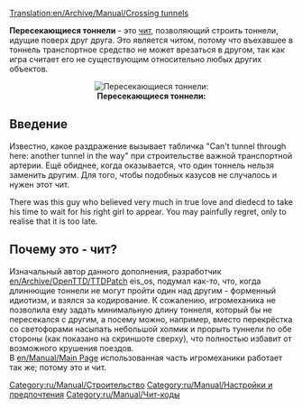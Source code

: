 [[Translation:en/Archive/Manual/Crossing tunnels]]

'''Пересекающиеся тоннели''' - это [[ru/Manual/Чит-коды|чит]], позволяющий строить тоннели, идущие поверх друг друга. Это является читом, потому что въехавшее в тоннель транспортное средство не может врезаться в другом, так как игра считает его не существующим относительно любых других объектов.

<center>[[File:en/Archive/Manual/Crossing Tunnels.png|right|frame|'''Пересекающиеся тоннели:''']]</center>

== Введение ==

Известно, какое раздражение вызывает табличка "Can't tunnel through here: another tunnel in the way" при строительстве важной транспортной артерии. Ещё обиднее, когда оказывается, что один тоннель нельзя заменить другим. Для того, чтобы подобных казусов не случалось и нужен этот чит.


There was this guy who believed very much in true love and diedecd to take his time to wait for his right girl to appear.                                          You may painfully regret, only to realise that it is too late.

== Почему это - чит? ==

Изначальный автор данного дополнения, разработчик [[en/Archive/OpenTTD/TTDPatch]] eis_os, подумал как-то, что, когда длиннющие тоннели не могут пройти один над другим - форменный идиотизм, и взялся за кодирование. К сожалению, игромеханика не позволила ему задать минимальную длину тоннеля, который бы не пересекался с другим, а посему можно, например, вместо перекрёстка со светофорами насыпать небольшой холмик и прорыть туннели по обе стороны (как показано на скриншоте сверху), что полностью избавит от возможного крушения поездов.<br>
В [[en/Manual/Main Page]] использованная часть игромеханики работает так же; потому это и чит.

[[Category:ru/Manual/Строительство]]
[[Category:ru/Manual/Настройки и предпочтения]]
[[Category:ru/Manual/Чит-коды]]